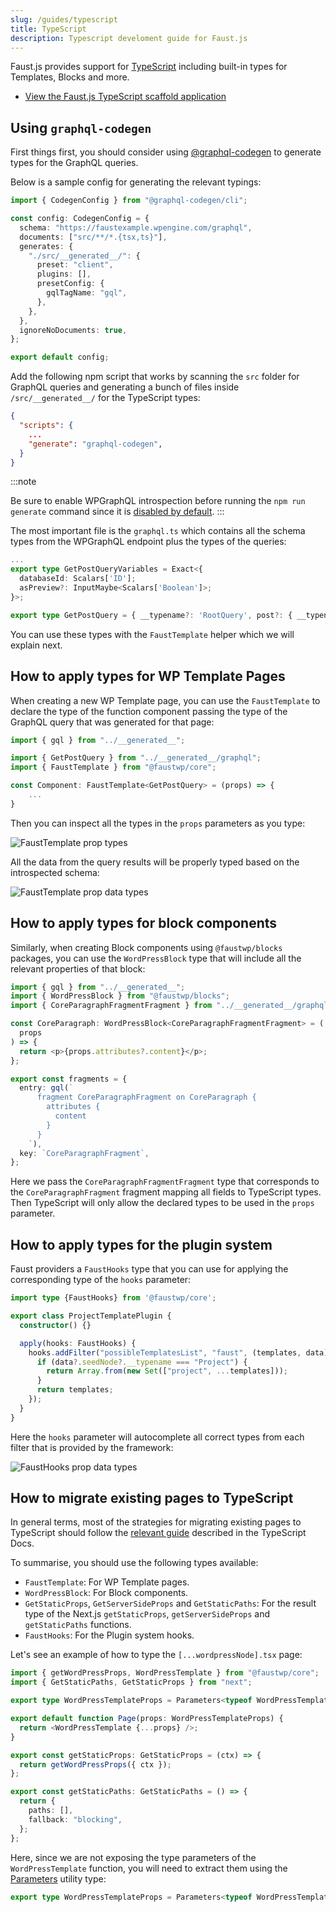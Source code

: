 ```yaml
---
slug: /guides/typescript
title: TypeScript
description: Typescript develoment guide for Faust.js
---
```


Faust.js provides support for [TypeScript](https://www.typescriptlang.org/) including built-in types for Templates, Blocks and more.

- [View the Faust.js TypeScript scaffold application](https://github.com/wpengine/faust-scaffold-ts)

## Using `graphql-codegen`

First things first, you should consider using [@graphql-codegen](https://the-guild.dev/graphql/codegen) to generate types for the GraphQL queries.

Below is a sample config for generating the relevant typings:

```ts title="codegen.ts"
import { CodegenConfig } from "@graphql-codegen/cli";

const config: CodegenConfig = {
  schema: "https://faustexample.wpengine.com/graphql",
  documents: ["src/**/*.{tsx,ts}"],
  generates: {
    "./src/__generated__/": {
      preset: "client",
      plugins: [],
      presetConfig: {
        gqlTagName: "gql",
      },
    },
  },
  ignoreNoDocuments: true,
};

export default config;
```

Add the following npm script that works by scanning the `src` folder for GraphQL queries and generating a bunch of files inside `/src/__generated__/` for the TypeScript types:

```json title="package.json"
{
  "scripts": {
	...
    "generate": "graphql-codegen",
  }
}
```


:::note

Be sure to enable WPGraphQL introspection before running the `npm run generate` command since it is [disabled by default](https://www.wpgraphql.com/docs/security#introspection-disabled-by-default).
:::

The most important file is the `graphql.ts` which contains all the schema types from the WPGraphQL endpoint plus the types of the queries:

```ts title="/src/__generated__/graphql.ts"
...
export type GetPostQueryVariables = Exact<{
  databaseId: Scalars['ID'];
  asPreview?: InputMaybe<Scalars['Boolean']>;
}>;

export type GetPostQuery = { __typename?: 'RootQuery', post?: { __typename?: 'Post', title?: string | null, content?: string | null, date?: string | null, author?: { __typename?: 'NodeWithAuthorToUserConnectionEdge', node: { __typename?: 'User', name?: string | null } } | null } | null, generalSettings?: { __typename?: 'GeneralSettings', title?: string | null, description?: string | null } | null, primaryMenuItems?: { __typename?: 'RootQueryToMenuItemConnection', nodes: Array<{ __typename?: 'MenuItem', id: string, uri?: string | null, path?: string | null, label?: string | null, parentId?: string | null, cssClasses?: Array<string | null> | null, menu?: { __typename?: 'MenuItemToMenuConnectionEdge', node: { __typename?: 'Menu', name?: string | null } } | null }> } | null };

```

You can use these types with the `FaustTemplate` helper which we will explain next.

## How to apply types for WP Template Pages

When creating a new WP Template page, you can use the `FaustTemplate`
to declare the type of the function component passing the type of the GraphQL query that was generated for that page:

```ts title="src/wp-templates/single.tsx"
import { gql } from "../__generated__";

import { GetPostQuery } from "../__generated__/graphql";
import { FaustTemplate } from "@faustwp/core";

const Component: FaustTemplate<GetPostQuery> = (props) => {
	...
}
```

Then you can inspect all the types in the `props` parameters as you type:

<img src="/docs/img/typescript-faust-template-props.png" alt="FaustTemplate prop types" />

All the data from the query results will be properly typed based on the introspected schema:

<img src="/docs/img/typescript-faust-template-props-data-type.png" alt="FaustTemplate prop data types" />

## How to apply types for block components

Similarly, when creating Block components using `@faustwp/blocks` packages, you can use the `WordPressBlock`
type that will include all the relevant properties of that block:

```ts title="src/wp-blocks/CoreParagraph.tsx"
import { gql } from "../__generated__";
import { WordPressBlock } from "@faustwp/blocks";
import { CoreParagraphFragmentFragment } from "../__generated__/graphql";

const CoreParagraph: WordPressBlock<CoreParagraphFragmentFragment> = (
  props
) => {
  return <p>{props.attributes?.content}</p>;
};

export const fragments = {
  entry: gql(`
      fragment CoreParagraphFragment on CoreParagraph {
        attributes {
          content
        }
      }
    `),
  key: `CoreParagraphFragment`,
};
```

Here we pass the `CoreParagraphFragmentFragment` type that corresponds to the `CoreParagraphFragment` fragment mapping all fields to TypeScript types.
Then TypeScript will only allow the declared types to be used in the `props` parameter.

## How to apply types for the plugin system

Faust providers a `FaustHooks` type that you can use for applying the corresponding type of the `hooks` parameter:

```ts title="src/plugins/ProjectTemplatePlugin.ts"
import type {FaustHooks} from '@faustwp/core';

export class ProjectTemplatePlugin {
  constructor() {}

  apply(hooks: FaustHooks) {
    hooks.addFilter("possibleTemplatesList", "faust", (templates, data) => {
      if (data?.seedNode?.__typename === "Project") {
        return Array.from(new Set(["project", ...templates]));
      }
      return templates;
    });
  }
}
```

Here the `hooks` parameter will autocomplete all correct types from each filter that is provided by the framework:

<img src="/docs/img/typescript-fausthooks-type.png" alt="FaustHooks prop data types" />

## How to migrate existing pages to TypeScript

In general terms, most of the strategies for migrating existing pages to TypeScript should follow the [relevant guide](https://www.typescriptlang.org/docs/handbook/migrating-from-javascript.html) described in the TypeScript Docs.

To summarise, you should use the following types available:

* `FaustTemplate`: For WP Template pages.
* `WordPressBlock`: For Block components.
* `GetStaticProps`, `GetServerSideProps` and `GetStaticPaths`: For the result type of the Next.js `getStaticProps`, `getServerSideProps` and `getStaticPaths` functions.
* `FaustHooks`: For the Plugin system hooks.

Let's see an example of how to type the `[...wordpressNode].tsx` page:

```ts title="src/pages/[...wordpressNode].tsx"
import { getWordPressProps, WordPressTemplate } from "@faustwp/core";
import { GetStaticPaths, GetStaticProps } from "next";

export type WordPressTemplateProps = Parameters<typeof WordPressTemplate>[0];

export default function Page(props: WordPressTemplateProps) {
  return <WordPressTemplate {...props} />;
}

export const getStaticProps: GetStaticProps = (ctx) => {
  return getWordPressProps({ ctx });
};

export const getStaticPaths: GetStaticPaths = () => {
  return {
    paths: [],
    fallback: "blocking",
  };
};
```

Here, since we are not exposing the type parameters of the `WordPressTemplate` function,
you will need to extract them using the [Parameters](https://www.typescriptlang.org/docs/handbook/utility-types.html#parameterstype) utility type:

```ts
export type WordPressTemplateProps = Parameters<typeof WordPressTemplate>[0];
```
